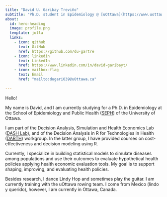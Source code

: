 ```yaml
---
title: "David U. Garibay Treviño"
subtitle: "Ph.D. student in Epidemiology @ [uOttawa](https://www.uottawa.ca/en)"
about:
  id: hero-heading
  image: profile.png
  template: jolla
  links: 
    - icon: github
      text: GitHub
      href: https://github.com/du-gartre
    - icon: linkedin
      text: LinkedIn
      href: https://www.linkedin.com/in/david-garibayt/
    - icon: mailbox-flag
      text: Email
      href: "mailto:dugari039@uOttawa.ca"
  
---
```


::: {#hero-heading}

Hello!

My name is David, and I am currently studying for a Ph.D. in Epidemiology at the School of Epidemiology and Public Health ([SEPH](https://www.uottawa.ca/faculty-medicine/epidemiology)) of the University of Ottawa. 

I am part of the Decision Analysis, Simulation and Health Economics Lab ([DASH Lab](https://www.dashlab.ca/)), and of the Decision Analysis in R for Technologies in Health ([DARTH](https://darthworkgroup.com/)) workgroup. In the latter group, I have provided courses on cost-effectiveness and decision modeling using R.

Currently, I specialize in building statistical models to simulate diseases among populations and use their outcomes to evaluate hypothetical health policies applying health economic evaluation tools. My goal is to support shaping, improving, and evaluating health policies.

Besides research, I dance Lindy Hop and sometimes play the guitar. I am currently training with the uOttawa rowing team. I come from Mexico (lindo y querido), however, I am currently in Ottawa, Canada.

:::

